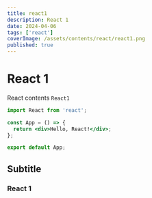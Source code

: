 ```yaml
---
title: react1
description: React 1
date: 2024-04-06
tags: ['react']
coverImage: /assets/contents/react/react1.png
published: true
---
```


# React 1

React contents `React1`

```jsx title="App.js" {1}
import React from 'react';

const App = () => {
  return <div>Hello, React!</div>;
};

export default App;
```

## Subtitle


### React 1
